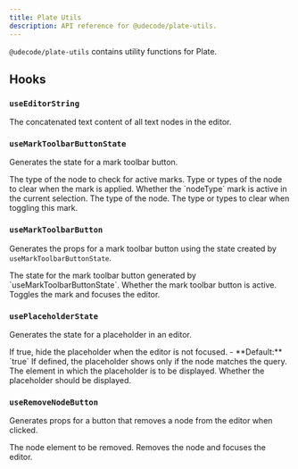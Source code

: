 ```yaml
---
title: Plate Utils
description: API reference for @udecode/plate-utils.
---
```


`@udecode/plate-utils` contains utility functions for Plate.

## Hooks

### `useEditorString`

<API name="useEditorString">
<APIReturns type="string">
  The concatenated text content of all text nodes in the editor.
</APIReturns>
</API>

### `useMarkToolbarButtonState`

Generates the state for a mark toolbar button.

<API name="useMarkToolbarButtonState">
<APIParameters>
  <APIItem name="nodeType" type="string">
    The type of the node to check for active marks.
  </APIItem>
  <APIItem name="clear" type="string | string[]" optional>
    Type or types of the node to clear when the mark is applied.
  </APIItem>
</APIParameters>

<APIReturns type="object">
  <APIItem name="pressed" type="boolean">
    Whether the `nodeType` mark is active in the current selection.
  </APIItem>
  <APIItem name="nodeType" type="string">
    The type of the node.
  </APIItem>
  <APIItem name="clear" type="string | string[]" optional>
    The type or types to clear when toggling this mark.
  </APIItem>
</APIReturns>
</API>

### `useMarkToolbarButton`

Generates the props for a mark toolbar button using the state created by `useMarkToolbarButtonState`.

<API name="useMarkToolbarButton">
<APIParameters>
  <APIItem name="state" type="ReturnType<typeof useMarkToolbarButtonState>">
    The state for the mark toolbar button generated by `useMarkToolbarButtonState`.
  </APIItem>
</APIParameters>

<APIReturns type="object">
  <APIItem name="props" type="object">
    <APISubList>
      <APISubListItem parent="props" name="pressed" type="boolean">
        Whether the mark toolbar button is active.
      </APISubListItem>
      <APISubListItem parent="props" name="onClick" type="React.MouseEventHandler<HTMLButtonElement>">
        Toggles the mark and focuses the editor.
      </APISubListItem>
    </APISubList>
  </APIItem>
</APIReturns>
</API>

### `usePlaceholderState`

Generates the state for a placeholder in an editor.

<API name="usePlaceholderState">
<APIParameters>
  <APIItem name="hideOnBlur" type="boolean" optional>
    If true, hide the placeholder when the editor is not focused.
    - **Default:** `true`
  </APIItem>
  <APIItem name="query" type="QueryNodeOptions" optional>
    If defined, the placeholder shows only if the node matches the query.
  </APIItem>
  <APIItem name="element" type="PlateElementProps">
    The element in which the placeholder is to be displayed.
  </APIItem>
</APIParameters>

<APIReturns type="object">
  <APIItem name="enabled" type="boolean">
    Whether the placeholder should be displayed.
  </APIItem>
</APIReturns>
</API>

### `useRemoveNodeButton`

Generates props for a button that removes a node from the editor when clicked.

<API name="useRemoveNodeButton">
<APIParameters>
  <APIItem name="element" type="TElement">
    The node element to be removed.
  </APIItem>
</APIParameters>

<APIReturns type="object">
  <APIItem name="props" type="object">
    <APISubList>
      <APISubListItem parent="props" name="onClick" type="() => void">
        Removes the node and focuses the editor.
      </APISubListItem>
    </APISubList>
  </APIItem>
</APIReturns>
</API>
